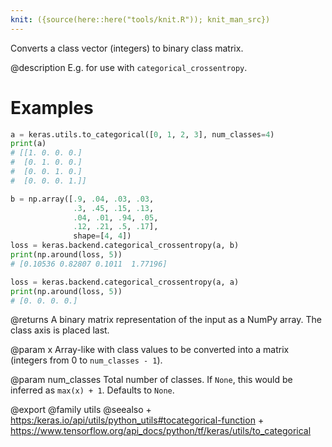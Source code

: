```yaml
---
knit: ({source(here::here("tools/knit.R")); knit_man_src})
---
```

Converts a class vector (integers) to binary class matrix.

@description
E.g. for use with `categorical_crossentropy`.

# Examples
```python
a = keras.utils.to_categorical([0, 1, 2, 3], num_classes=4)
print(a)
# [[1. 0. 0. 0.]
#  [0. 1. 0. 0.]
#  [0. 0. 1. 0.]
#  [0. 0. 0. 1.]]
```

```python
b = np.array([.9, .04, .03, .03,
              .3, .45, .15, .13,
              .04, .01, .94, .05,
              .12, .21, .5, .17],
              shape=[4, 4])
loss = keras.backend.categorical_crossentropy(a, b)
print(np.around(loss, 5))
# [0.10536 0.82807 0.1011  1.77196]
```

```python
loss = keras.backend.categorical_crossentropy(a, a)
print(np.around(loss, 5))
# [0. 0. 0. 0.]
```

@returns
A binary matrix representation of the input as a NumPy array. The class
axis is placed last.

@param x
Array-like with class values to be converted into a matrix
(integers from 0 to `num_classes - 1`).

@param num_classes
Total number of classes. If `None`, this would be inferred
as `max(x) + 1`. Defaults to `None`.

@export
@family utils
@seealso
+ <https:/keras.io/api/utils/python_utils#tocategorical-function>
+ <https://www.tensorflow.org/api_docs/python/tf/keras/utils/to_categorical>
